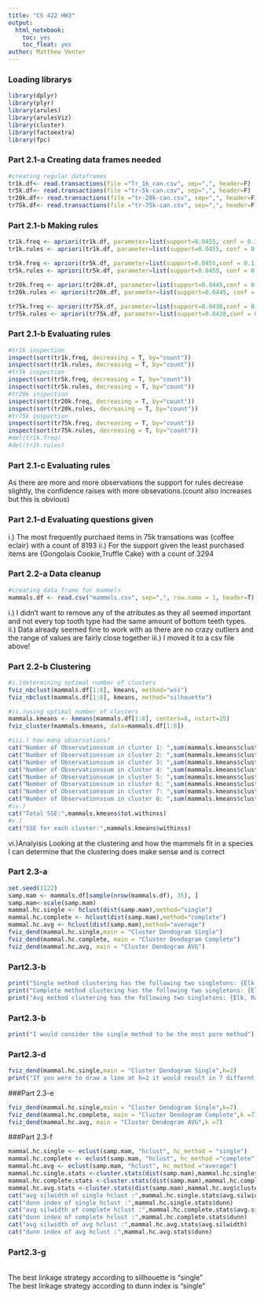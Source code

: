 ```yaml
---
title: "CS 422 HW3"
output: 
  html_notebook:
    toc: yes
    toc_float: yes
author: Matthew Venter
---
```


### Loading librarys
```r
library(dplyr)
library(plyr)
library(arules)
library(arulesViz)
library(cluster)
library(factoextra)
library(fpc)
```

### Part 2.1-a Creating data frames needed
```r
#creating regular dataframes
tr1k.df<- read.transactions(file ="Tr_1k_can.csv", sep=",", header=F)
tr5k.df<- read.transactions(file ="tr-5k-can.csv", sep=",", header=F)
tr20k.df<- read.transactions(file ="tr-20k-can.csv", sep=",", header=F)
tr75k.df<- read.transactions(file ="tr-75k-can.csv", sep=",", header=F)
```
### Part 2.1-b Making rules
```r
tr1k.freq <- apriori(tr1k.df, parameter=list(support=0.0455, conf = 0.1, target="frequent itemsets"))
tr1k.rules <- apriori(tr1k.df, parameter=list(support=0.0455, conf = 0.1))

tr5k.freq <- apriori(tr5k.df, parameter=list(support=0.0455,conf = 0.1, target="frequent itemsets"))
tr5k.rules <- apriori(tr5k.df, parameter=list(support=0.0455, conf = 0.1))

tr20k.freq <- apriori(tr20k.df, parameter=list(support=0.0445,conf = 0.1, target="frequent itemsets"))
tr20k.rules <- apriori(tr20k.df, parameter=list(support=0.0445, conf = 0.1))

tr75k.freq <- apriori(tr75k.df, parameter=list(support=0.0438,conf = 0.1))
tr75k.rules <- apriori(tr75k.df, parameter=list(support=0.0438,conf = 0.1, target="frequent itemsets"))
```

### Part 2.1-b Evaluating rules
```r
#tr1k inspection
inspect(sort(tr1k.freq, decreasing = T, by="count"))
inspect(sort(tr1k.rules, decreasing = T, by="count"))
#tr5k inspection
inspect(sort(tr5k.freq, decreasing = T, by="count"))
inspect(sort(tr5k.rules, decreasing = T, by="count"))
#tr20k inspection
inspect(sort(tr20k.freq, decreasing = T, by="count"))
inspect(sort(tr20k.rules, decreasing = T, by="count"))
#tr75k inspection
inspect(sort(tr75k.freq, decreasing = T, by="count"))
inspect(sort(tr75k.rules, decreasing = T, by="count"))
#del(tr1k.freq)
#del(tr1k.rules)
```
### Part 2.1-c Evaluating rules
As there are more and more observations the support for rules decrease slightly, the confidence raises with more obsevations.(count also increases but this is obvious)

### Part 2.1-d Evaluating questions given
i.) The most frequently purchaed items in 75k transations was {coffee eclair} with a count of 8193
ii.) For the support given the least purchased items are {Gongolais Cookie,Truffle Cake} with a count of 3294

### Part 2.2-a Data cleanup
```r
#creating data frame for mammels
mammals.df <- read.csv("mammels.csv", sep=",", row.name = 1, header=T)
```
i.) I didn't want to remove any of the atributes as they all seemed important and not every top tooth type had the same amount of bottom teeth types.
ii.) Data already seemed fine to work with as there are no crazy outliers and the range of values are fairly close together 
iii.) I moved it to a csv file above!

### Part 2.2-b Clustering 
```r
#i.)determining optimal number of clusters
fviz_nbclust(mammals.df[1:8], kmeans, method="wss")
fviz_nbclust(mammals.df[1:8], kmeans, method="silhouette")

#ii.)using optimal number of clusters
mammals.kmeans <- kmeans(mammals.df[1:8], centers=8, nstart=25)
fviz_cluster(mammals.kmeans, data=mammals.df[1:8])

#iii.) how many observations?
cat("Number of Observationssum in cluster 1: ",sum(mammals.kmeans$cluster==1))
cat("Number of Observationssum in cluster 2: ",sum(mammals.kmeans$cluster==2))
cat("Number of Observationssum in cluster 3: ",sum(mammals.kmeans$cluster==3))
cat("Number of Observationssum in cluster 4: ",sum(mammals.kmeans$cluster==4))
cat("Number of Observationssum in cluster 5: ",sum(mammals.kmeans$cluster==5))
cat("Number of Observationssum in cluster 6: ",sum(mammals.kmeans$cluster==6))
cat("Number of Observationssum in cluster 7: ",sum(mammals.kmeans$cluster==7))
cat("Number of Observationssum in cluster 8: ",sum(mammals.kmeans$cluster==8))
#iv.) 
cat("Total SSE:",mammals.kmeans$tot.withinss)
#v.)
cat("SSE for each cluster:",mammals.kmeans$withinss)
```
vi.)Analyisis Looking at the clustering and how the mammels fit in a species I can determine that the clustering does make sense and is correct

### Part 2.3-a 
```r
set.seed(1122)
samp.mam <- mammals.df[sample(nrow(mammals.df), 35), ]
samp.mam<-scale(samp.mam)
mammal.hc.single <- hclust(dist(samp.mam),method="single")
mammal.hc.complete <- hclust(dist(samp.mam),method="complete")
mammal.hc.avg <- hclust(dist(samp.mam),method="average")
fviz_dend(mammal.hc.single,main = "Cluster Dendogram Single")
fviz_dend(mammal.hc.complete, main = "Cluster Dendogram Complete")
fviz_dend(mammal.hc.avg, main = "Cluster Dendogram AVG")
```
### Part2.3-b
```r
print("Single method clustering has the following two singletons: {Elk, Raindeer}, {Sea Lion, Fur Seal}, {Lump Nose Bat,Brown Bat} for a total of 3")
print("Complete method clustering has the following two singletons: {Elk, Raindeer}, {Sea Lion, Fur Seal}, {Lump Nose Bat,Brown Bat}, {House Bat, Red Bat}, {Star Nose Mole, Raccoon} for a total of 5")
print("Avg method clustering has the following two singletons: {Elk, Raindeer}, {Sea Lion, Fur Seal}, {Lump Nose Bat,Brown Bat}, {House Bat, Red Bat}, {Star Nose Mole, Raccoon} for a total of 5")
```

### Part2.3-b
```r
print("I would consider the single method to be the most pure method")
```

### Part2.3-d
```r
fviz_dend(mammal.hc.single,main = "Cluster Dendogram Single",h=2)
print("If you were to draw a line at h=2 it would result in 7 differnt clusters (each color represents a cluster")
```
###Part 2.3-e
```r
fviz_dend(mammal.hc.single,main = "Cluster Dendogram Single",k=7)
fviz_dend(mammal.hc.complete, main = "Cluster Dendogram Complete",k =7)
fviz_dend(mammal.hc.avg, main = "Cluster Dendogram AVG",k =7)
```
###Part 2.3-f
```r
mammal.hc.single <- eclust(samp.mam, "hclust", hc_method = "single")
mammal.hc.complete <- eclust(samp.mam, "hclust", hc_method ="complete")
mammal.hc.avg <- eclust(samp.mam, "hclust", hc_method ="average")
mammal.hc.single.stats <-cluster.stats(dist(samp.mam),mammal.hc.single$cluster)
mammal.hc.complete.stats <-cluster.stats(dist(samp.mam),mammal.hc.complete$cluster)
mammal.hc.avg.stats <-cluster.stats(dist(samp.mam),mammal.hc.avg$cluster)
cat("avg silwidth of single hclust :",mammal.hc.single.stats$avg.silwidth)
cat("dunn index of single hclust :",mammal.hc.single.stats$dunn)
cat("avg silwidth of complete hclust :",mammal.hc.complete.stats$avg.silwidth)
cat("dunn index of complete hclust :",mammal.hc.complete.stats$dunn)
cat("avg silwidth of avg hclust :",mammal.hc.avg.stats$avg.silwidth)
cat("dunn index of avg hclust :",mammal.hc.avg.stats$dunn)
```
### Part2.3-g
<br/>
The best linkage strategy according to sillhouette is "single"
<br/>The best linkage strategy according to dunn index is "single"









